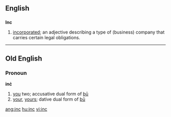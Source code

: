 ==English==

==={{acronym}}===
'''Inc'''

# {{context|mostly|US}} [[incorporated]]; an adjective describing a type of (business) company that carries certain legal obligations.

----

==Old English==

===Pronoun===
'''inċ'''

# [[you]] two; accusative dual form of [[þū]]
# [[your]], [[yours]]; dative dual form of [[þū]]

[[ang:inc]]
[[hu:inc]]
[[vi:inc]]